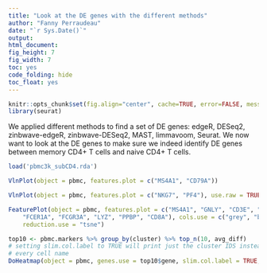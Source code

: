 ```yaml
---
title: "Look at the DE genes with the different methods"
author: "Fanny Perraudeau"
date: "`r Sys.Date()`"
output: 
html_document: 
fig_height: 7
fig_width: 7
toc: yes
code_folding: hide
toc_float: yes
---
```


```r
knitr::opts_chunk$set(fig.align="center", cache=TRUE, error=FALSE, message=FALSE, warning=TRUE)
library(seurat)
```

We applied different methods to find a set of DE genes: edgeR, DESeq2, zinbwave-edgeR, zinbwave-DESeq2, MAST, limmavoom, Seurat. We now want to look at the DE genes to make sure we indeed identify DE genes between memory CD4+ T cells and naive CD4+ T cells.

```r
load('pbmc3k_subCD4.rda')
```

```r
VlnPlot(object = pbmc, features.plot = c("MS4A1", "CD79A"))
```

```r
VlnPlot(object = pbmc, features.plot = c("NKG7", "PF4"), use.raw = TRUE, y.log = TRUE)
```

```r
FeaturePlot(object = pbmc, features.plot = c("MS4A1", "GNLY", "CD3E", "CD14", 
    "FCER1A", "FCGR3A", "LYZ", "PPBP", "CD8A"), cols.use = c("grey", "blue"), 
    reduction.use = "tsne")
```

```r
top10 <- pbmc.markers %>% group_by(cluster) %>% top_n(10, avg_diff)
# setting slim.col.label to TRUE will print just the cluster IDS instead of
# every cell name
DoHeatmap(object = pbmc, genes.use = top10$gene, slim.col.label = TRUE, remove.key = TRUE)
```